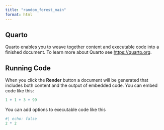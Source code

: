 ```yaml
---
title: "random_forest_main"
format: html
---
```


## Quarto

Quarto enables you to weave together content and executable code into a finished document. To learn more about Quarto see <https://quarto.org>.

## Running Code

When you click the **Render** button a document will be generated that includes both content and the output of embedded code. You can embed code like this:

```r
1 + 1 + 3 + 99
```

You can add options to executable code like this 

```r
#| echo: false
2 * 2
```
